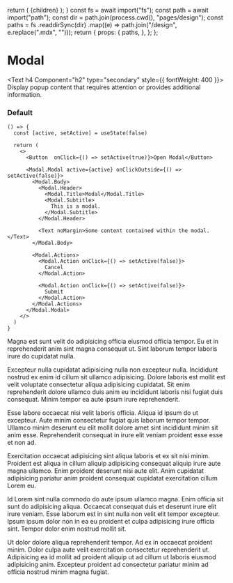 
  return (
    <DesignLayout paths={paths}>
      <DesignLayoutInner>{children}</DesignLayoutInner>
    </DesignLayout>
  );
}
  const fs = await import("fs");
  const path = await import("path");
  const dir = path.join(process.cwd(), "pages/design");
  const paths = fs
    .readdirSync(dir)
    .map((e) => path.join("/design", e.replace(".mdx", "")));
  return {
    props: {
      paths,
    },
  };
};

# Modal

<Text h4 Component="h2" type="secondary" style={{ fontWeight: 400 }}>
  Display popup content that requires attention or provides additional
  information.
</Text>

<Spacer y={2} />

### Default

```
() => {
  const [active, setActive] = useState(false)

  return (
    <>
      <Button  onClick={() => setActive(true)}>Open Modal</Button>

      <Modal.Modal active={active} onClickOutside={() => setActive(false)}>
        <Modal.Body>
          <Modal.Header>
            <Modal.Title>Modal</Modal.Title>
            <Modal.Subtitle>
              This is a modal.
            </Modal.Subtitle>
          </Modal.Header>

          <Text noMargin>Some content contained within the modal.</Text>
        </Modal.Body>

        <Modal.Actions>
          <Modal.Action onClick={() => setActive(false)}>
            Cancel
          </Modal.Action>

          <Modal.Action onClick={() => setActive(false)}>
            Submit
          </Modal.Action>
        </Modal.Actions>
      </Modal.Modal>
    </>
  )
}
```

Magna est sunt velit do adipisicing officia eiusmod officia tempor. Eu et in reprehenderit anim sint magna consequat ut. Sint laborum tempor laboris irure do cupidatat nulla.

Excepteur nulla cupidatat adipisicing nulla non excepteur nulla. Incididunt nostrud ex enim id cillum sit ullamco adipisicing. Dolore laboris est mollit est velit voluptate consectetur aliqua adipisicing cupidatat. Sit enim reprehenderit dolore ullamco duis anim eu incididunt laboris nisi fugiat duis consequat. Minim tempor ea aute ipsum irure reprehenderit.

Esse labore occaecat nisi velit laboris officia. Aliqua id ipsum do ut excepteur. Aute minim consectetur fugiat quis laborum tempor tempor. Ullamco minim deserunt eu elit mollit dolore amet sint incididunt minim sit anim esse. Reprehenderit consequat in irure elit veniam proident esse esse et non ad.

Exercitation occaecat adipisicing sint aliqua laboris et ex sit nisi minim. Proident est aliqua in cillum aliquip adipisicing consequat aliquip irure aute magna ullamco. Enim proident deserunt nisi aute elit. Anim cupidatat adipisicing pariatur anim proident consequat cupidatat exercitation cillum Lorem eu.

Id Lorem sint nulla commodo do aute ipsum ullamco magna. Enim officia sit sunt do adipisicing aliqua. Occaecat consequat duis et deserunt irure elit irure veniam. Esse laborum est in sint nulla non velit elit tempor excepteur. Ipsum ipsum dolor non in ea eu proident et culpa adipisicing irure officia sint. Tempor dolor enim nostrud mollit sit.

Ut dolor dolore aliqua reprehenderit tempor. Ad ex in occaecat proident minim. Dolor culpa aute velit exercitation consectetur reprehenderit ut. Adipisicing ea id mollit ad proident aliquip ut ad cillum ut laboris eiusmod adipisicing anim. Excepteur proident ad consectetur pariatur minim ad officia nostrud minim magna fugiat.
